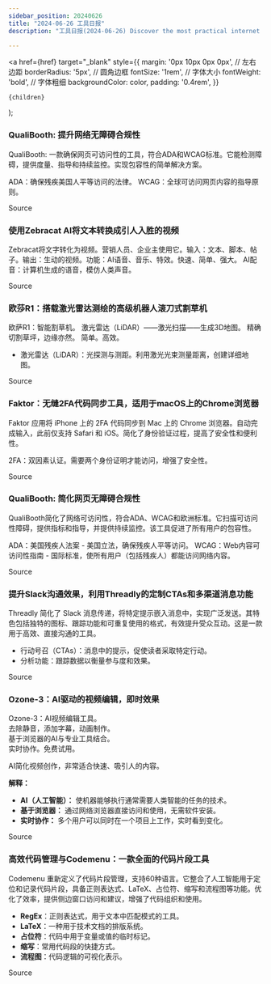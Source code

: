 ```yaml
---
sidebar_position: 20240626
title: "2024-06-26 工具日报"
description: "工具日报(2024-06-26) Discover the most practical internet software, AI tools, and products of 2024 through the Tools Daily!"

---
```



  <a
    href={href}
    target="_blank"
    style={{
      margin: '0px 10px 0px 0px', // 左右边距
      borderRadius: '5px', // 圆角边框
      fontSize: '1rem', // 字体大小
      fontWeight: 'bold', // 字体粗细
      backgroundColor: color,
      padding: '0.4rem',
    }}
  >
    {children}
  </a>
);

### QualiBooth: 提升网络无障碍合规性

QualiBooth: 一款确保网页可访问性的工具，符合ADA和WCAG标准。它能检测障碍，提供度量、指导和持续监控。实现包容性的简单解决方案。

ADA：确保残疾美国人平等访问的法律。
WCAG：全球可访问网页内容的指导原则。

<Link href="https://www.producthunt.com/posts/qualibooth" color="#B0C4DE">Source</Link>

### 使用Zebracat AI将文本转换成引人入胜的视频

Zebracat将文字转化为视频。营销人员、企业主使用它。输入：文本、脚本、帖子。输出：生动的视频。功能：AI语音、音乐、特效。快速、简单、强大。
AI配音：计算机生成的语音，模仿人类声音。

<Link href="https://www.producthunt.com/posts/zebracat" color="#B0C4DE">Source</Link>

### 欧莎R1：搭载激光雷达测绘的高级机器人滚刀式割草机

欧萨R1：智能割草机。
激光雷达（LiDAR）——激光扫描——生成3D地图。
精确切割草坪，边缘亦然。
简单。高效。

* 激光雷达（LiDAR）：光探测与测距。利用激光光束测量距离，创建详细地图。

<Link href="https://www.producthunt.com/posts/oasa-r1-lawn-mower" color="#B0C4DE">Source</Link>

### Faktor：无缝2FA代码同步工具，适用于macOS上的Chrome浏览器

Faktor 应用将 iPhone 上的 2FA 代码同步到 Mac 上的 Chrome 浏览器。自动完成输入，此前仅支持 Safari 和 iOS。简化了身份验证过程，提高了安全性和便利性。

2FA：双因素认证。需要两个身份证明才能访问，增强了安全性。

<Link href="https://www.producthunt.com/posts/faktor" color="#B0C4DE">Source</Link>

### QualiBooth: 简化网页无障碍合规性

QualiBooth简化了网络可访问性，符合ADA、WCAG和欧洲标准。它扫描可访问性障碍，提供指标和指导，并提供持续监控。该工具促进了所有用户的包容性。

ADA：美国残疾人法案 - 美国立法，确保残疾人平等访问。
WCAG：Web内容可访问性指南 - 国际标准，使所有用户（包括残疾人）都能访问网络内容。

<Link href="https://www.producthunt.com/posts/qualibooth" color="#B0C4DE">Source</Link>

### 提升Slack沟通效果，利用Threadly的定制CTAs和多渠道消息功能

Threadly 简化了 Slack 消息传递，将特定提示嵌入消息中，实现广泛发送。其特色包括独特的图标、跟踪功能和可重复使用的格式，有效提升受众互动。这是一款用于高效、直接沟通的工具。

* 行动号召（CTAs）：消息中的提示，促使读者采取特定行动。
* 分析功能：跟踪数据以衡量参与度和效果。

<Link href="https://www.producthunt.com/posts/threadly" color="#B0C4DE">Source</Link>

### Ozone-3：AI驱动的视频编辑，即时效果

Ozone-3：AI视频编辑工具。  
去除静音，添加字幕，动画制作。  
基于浏览器的AI与专业工具结合。  
实时协作。免费试用。  

AI简化视频创作，非常适合快速、吸引人的内容。  

**解释：**  
- **AI（人工智能）：** 使机器能够执行通常需要人类智能的任务的技术。  
- **基于浏览器：** 通过网络浏览器直接访问和使用，无需软件安装。  
- **实时协作：** 多个用户可以同时在一个项目上工作，实时看到变化。

<Link href="https://www.producthunt.com/posts/ozone-3" color="#B0C4DE">Source</Link>

### 高效代码管理与Codemenu：一款全面的代码片段工具

Codemenu 重新定义了代码片段管理，支持60种语言。它整合了人工智能用于定位和记录代码片段，具备正则表达式、LaTeX、占位符、缩写和流程图等功能。优化了效率，提供侧边窗口访问和建议，增强了代码组织和使用。

* **RegEx**：正则表达式，用于文本中匹配模式的工具。
* **LaTeX**：一种用于技术文档的排版系统。
* **占位符**：代码中用于变量或值的临时标记。
* **缩写**：常用代码段的快捷方式。
* **流程图**：代码逻辑的可视化表示。

<Link href="https://www.producthunt.com/posts/codemenu" color="#B0C4DE">Source</Link>

